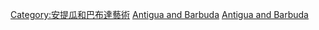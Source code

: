 [[Category:安提瓜和巴布達藝術|Category:安提瓜和巴布達藝術]]
[[Category:各國建築|Antigua and Barbuda]]
[[Category:北美洲各国建筑|Antigua and Barbuda]]